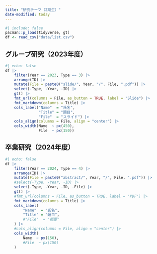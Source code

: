 ```yaml
---
title: "研究テーマ（2期生）"
date-modified: today
---
```


```r
#| include: false
pacman::p_load(tidyverse, gt)
df <- read_csv("data/list.csv")
```

## グループ研究（2023年度）

```r
#| echo: false
df |> 
    filter(Year == 2023, Type == 3) |> 
    arrange(ID) |> 
    mutate(File = paste0("slide/", Year, "/", File, ".pdf")) |> 
    select(-Type, -Year, -ID) |> 
    gt() |> 
    fmt_url(columns = File, as_button = TRUE, label = "Slide") |> 
    fmt_markdown(columns = Title) |> 
    cols_label("Name"  = "氏名",
               "Title" = "題目",
               "File"  = "スライド") |> 
    cols_align(columns = File, align = "center") |> 
    cols_width(Name  ~ px(450),
               File  ~ px(150))
```

## 卒業研究（2024年度）

```r
#| echo: false
df |> 
    filter(Year == 2024, Type == 4) |> 
    arrange(ID) |> 
    mutate(File = paste0("abstract/", Year, "/", File, ".pdf")) |> 
    #select(-Type, -Year, -ID) |> 
    select(-Type, -Year, -ID, -File) |> 
    gt() |> 
    #fmt_url(columns = File, as_button = TRUE, label = "PDF") |> 
    fmt_markdown(columns = Title) |> 
    cols_label(
        "Name"  = "氏名",
        "Title" = "題目",
        #"File"  = "概要"
    ) |> 
    #cols_align(columns = File, align = "center") |> 
    cols_width(
        Name  ~ px(150),
        #File  ~ px(150)
    )
```
